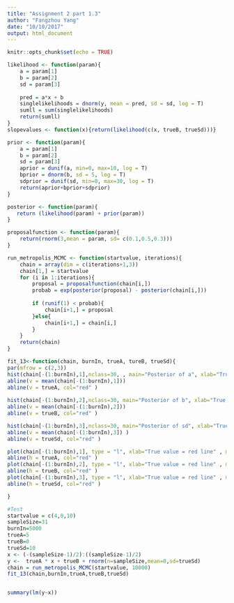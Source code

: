 ```yaml
---
title: "Assignment 2 part 1.3"
author: "Fangzhou Yang"
date: "10/10/2017"
output: html_document
---
```


```r
knitr::opts_chunk$set(echo = TRUE)
```


```r
likelihood <- function(param){   
    a = param[1]     
    b = param[2]     
    sd = param[3]
     
    pred = a*x + b 
    singlelikelihoods = dnorm(y, mean = pred, sd = sd, log = T) 
    sumll = sum(singlelikelihoods)
    return(sumll)
}
slopevalues <- function(x){return(likelihood(c(x, trueB, trueSd)))} 
```

```r
prior <- function(param){  
    a = param[1]     
    b = param[2]     
    sd = param[3]    
    aprior = dunif(a, min=0, max=10, log = T)  
    bprior = dnorm(b, sd = 5, log = T)
    sdprior = dunif(sd, min=0, max=30, log = T) 
    return(aprior+bprior+sdprior) 
}

posterior <- function(param){
   return (likelihood(param) + prior(param))
}
```

```r
proposalfunction <- function(param){ 
    return(rnorm(3,mean = param, sd= c(0.1,0.5,0.3)))
}
```

```r
run_metropolis_MCMC <- function(startvalue, iterations){
    chain = array(dim = c(iterations+1,3))
    chain[1,] = startvalue  
    for (i in 1:iterations){  
        proposal = proposalfunction(chain[i,]) 
        probab = exp(posterior(proposal) - posterior(chain[i,]))  
  
        if (runif(1) < probab){  
            chain[i+1,] = proposal  
        }else{ 
            chain[i+1,] = chain[i,]  
        }
    } 
    return(chain) 
}

```

```r
fit_13<-function(chain, burnIn, trueA, tureB, trueSd){
par(mfrow = c(2,3))  
hist(chain[-(1:burnIn),1],nclass=30, , main="Posterior of a", xlab="True value = red line" )  
abline(v = mean(chain[-(1:burnIn),1])) 
abline(v = trueA, col="red" ) 
  
hist(chain[-(1:burnIn),2],nclass=30, main="Posterior of b", xlab="True value = red line") 
abline(v = mean(chain[-(1:burnIn),2]))  
abline(v = trueB, col="red" )

hist(chain[-(1:burnIn),3],nclass=30, main="Posterior of sd", xlab="True value = red line") 
abline(v = mean(chain[-(1:burnIn),3]) )
abline(v = trueSd, col="red" ) 

plot(chain[-(1:burnIn),1], type = "l", xlab="True value = red line" , main = "Chain values of a", ) 
abline(h = trueA, col="red" ) 
plot(chain[-(1:burnIn),2], type = "l", xlab="True value = red line" , main = "Chain values of b", )  
abline(h = trueB, col="red" ) 
plot(chain[-(1:burnIn),3], type = "l", xlab="True value = red line" , main = "Chain values of sd", ) 
abline(h = trueSd, col="red" )

}

```
```r
#Test
startvalue = c(4,0,10)
sampleSize=31
burnIn=5000
trueA=5
trueB=0
trueSd=10
x <- (-(sampleSize-1)/2):((sampleSize-1)/2)
y <-  trueA * x + trueB + rnorm(n=sampleSize,mean=0,sd=trueSd)
chain = run_metropolis_MCMC(startvalue, 10000)
fit_13(chain,burnIn,trueA,trueB,trueSd)


summary(lm(y~x))
```

